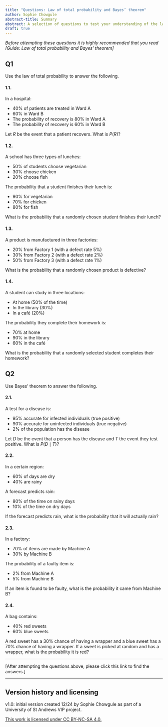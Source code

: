 ```yaml
---
title: "Questions: Law of total probability and Bayes’ theorem"
author: Sophie Chowgule
abstract-title: Summary
abstract: A selection of questions to test your understanding of the law of total probability and Bayes’ theorem.
draft: true
---
```


*Before attempting these questions it is highly recommended that you read [Guide: Law of total probability and Bayes’ theorem]*

## Q1 {-}

Use the law of total probability to answer the following.

#### 1.1. {-}

In a hospital:

* $40\%$ of patients are treated in Ward A  
* $60\%$ in Ward B  
* The probability of recovery is $80\%$ in Ward A  
* The probability of recovery is $60\%$ in Ward B  

Let $R$ be the event that a patient recovers. What is $P(R)$?

#### 1.2. {-}

A school has three types of lunches:

* $50\%$ of students choose vegetarian  
* $30\%$ choose chicken  
* $20\%$ choose fish  

The probability that a student finishes their lunch is:

* $90\%$ for vegetarian  
* $70\%$ for chicken  
* $80\%$ for fish  

What is the probability that a randomly chosen student finishes their lunch?

#### 1.3. {-}

A product is manufactured in three factories:

* $20\%$ from Factory 1 (with a defect rate $5\%$)  
* $30\%$ from Factory 2 (with a defect rate $2\%$)  
* $50\%$ from Factory 3 (with a defect rate $1\%$)

What is the probability that a randomly chosen product is defective?

#### 1.4. {-}

A student can study in three locations:

* At home ($50\%$ of the time)  
* In the library ($30\%$)  
* In a café ($20\%$)  

The probability they complete their homework is:

* $70\%$ at home  
* $90\%$ in the library  
* $60\%$ in the café

What is the probability that a randomly selected student completes their homework?

## Q2 {-}

Use Bayes’ theorem to answer the following.

#### 2.1. {-}

A test for a disease is:

* $95\%$ accurate for infected individuals (true positive)  
* $90\%$ accurate for uninfected individuals (true negative)  
* $2\%$ of the population has the disease  

Let $D$ be the event that a person has the disease and $T$ the event they test positive. What is $P(D \mid T)$?

#### 2.2. {-}

In a certain region:

* $60\%$ of days are dry  
* $40\%$ are rainy  

A forecast predicts rain:

* $80\%$ of the time on rainy days  
* $10\%$ of the time on dry days  

If the forecast predicts rain, what is the probability that it will actually rain?

#### 2.3. {-}

In a factory:

* $70\%$ of items are made by Machine A  
* $30\%$ by Machine B  

The probability of a faulty item is:

* $2\%$ from Machine A  
* $5\%$ from Machine B  

If an item is found to be faulty, what is the probability it came from Machine B?

#### 2.4. {-}

A bag contains:

* $40\%$ red sweets  
* $60\%$ blue sweets  

A red sweet has a $30\%$ chance of having a wrapper and a blue sweet has a $70\%$ chance of having a wrapper. If a sweet is picked at random and has a wrapper, what is the probability it is red?

---

[After attempting the questions above, please click this link to find the answers.]

---

## Version history and licensing {-}

v1.0: initial version created 12/24 by Sophie Chowgule as part of a University of St Andrews VIP project.

[This work is licensed under CC BY-NC-SA 4.0.](https://creativecommons.org/licenses/by-nc-sa/4.0/?ref=chooser-v1)
